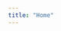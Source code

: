 ```yaml
---
title: "Home"
---
```


<!-- insert a photo of the cover 
link where to buy 
media appearances 
online events -->
